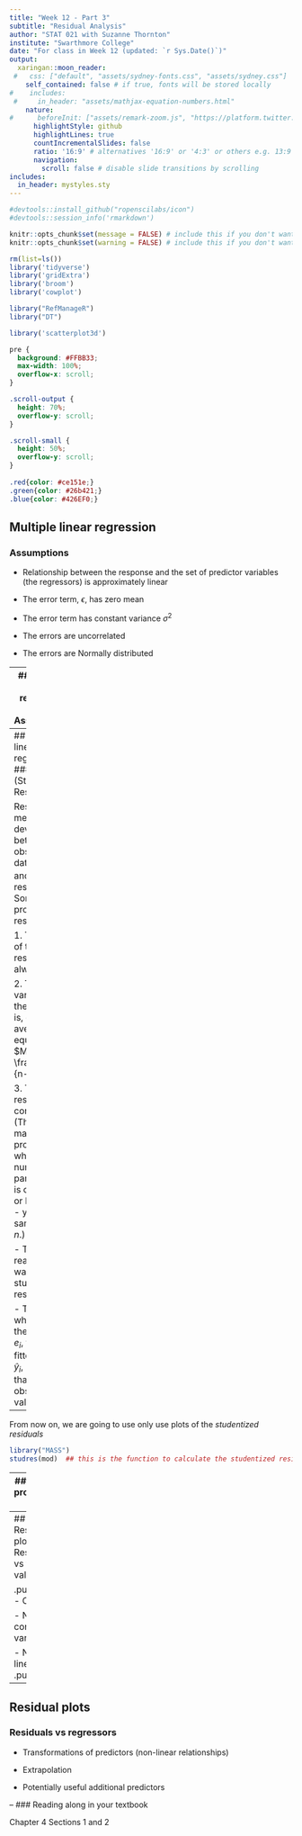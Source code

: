 ```yaml
---
title: "Week 12 - Part 3"
subtitle: "Residual Analysis"
author: "STAT 021 with Suzanne Thornton"
institute: "Swarthmore College"
date: "For class in Week 12 (updated: `r Sys.Date()`)"
output:
  xaringan::moon_reader:
 #   css: ["default", "assets/sydney-fonts.css", "assets/sydney.css"]
    self_contained: false # if true, fonts will be stored locally
#    includes:
 #     in_header: "assets/mathjax-equation-numbers.html"
    nature:
#      beforeInit: ["assets/remark-zoom.js", "https://platform.twitter.com/widgets.js"]
      highlightStyle: github
      highlightLines: true
      countIncrementalSlides: false
      ratio: '16:9' # alternatives '16:9' or '4:3' or others e.g. 13:9
      navigation:
        scroll: false # disable slide transitions by scrolling
includes:
  in_header: mystyles.sty
---
```


```r
#devtools::install_github("ropenscilabs/icon")
#devtools::session_info('rmarkdown')

knitr::opts_chunk$set(message = FALSE) # include this if you don't want markdown to knit messages
knitr::opts_chunk$set(warning = FALSE) # include this if you don't want markdown to knit warnings

rm(list=ls())
library('tidyverse')
library('gridExtra')
library('broom')
library('cowplot')

library("RefManageR")
library("DT")

library('scatterplot3d')
```

```css
pre {
  background: #FFBB33;
  max-width: 100%;
  overflow-x: scroll;
}

.scroll-output {
  height: 70%;
  overflow-y: scroll;
}

.scroll-small {
  height: 50%;
  overflow-y: scroll;
}
   
.red{color: #ce151e;}
.green{color: #26b421;}
.blue{color: #426EF0;}
```

## Multiple linear regression
### Assumptions 

- Relationship between the response and the set of predictor variables (the regressors) is approximately linear 

- The error term, $\epsilon$, has zero mean 

- The error term has constant variance $\sigma^2$ 

- The errors are uncorrelated 

- The errors are Normally distributed 

---
## Multiple linear regression
### Assumptions 

- Relationship between the response and the set of predictor variables (the regressors) is approximately linear $\leftarrow$ .red[Use residual plots!] 

- ~~The error term, $\epsilon$, has zero mean~~

- The error term has constant variance $\sigma^2$ $\leftarrow$ .red[Use residual plots!] 

- The errors are uncorrelated 

- The errors are Normally distributed $\leftarrow$ .red[Use Normal probability plots of the residuals!]

---
## Multiple linear regression
### (Studentized) Residuals

Residuals measure the deviation between the observed data, $y_{obs}$, and the fitted response, $\hat{y}$. Some properties of residuals are 

1. The mean of the residuals is always zero. 

2. The variance of the residuals is, on average, equal to the $MSE = \frac{SSE}{n-p}$. 

3. The residuals are correlated. (This is mainly a problem when the number of parameters $p$ is close to - or larger than - your sample size, $n$.) 

  - This is one reason we want to use studentized residuals.
  
  - This is also why we plot the residuals, $e_i$, vs the fitted values, $\hat{y}_i$, (rather than the observed $y$ values)           


--
From now on, we are going to use only use plots of the *studentized residuals* 

```r
library("MASS")
studres(mod)  ## this is the function to calculate the studentized residuals of "mod" 
```

---
## Normal probability plots 

```r
knitr::include_graphics("Figs/week12-resid-qq.png")
```

---
## Residual plots 
### Residuals vs fitted values 

.push-left[
- Outliers

- Non-constant variance

- Non-linearity
]
.pull-right[
```r
knitr::include_graphics("Figs/week12-resid-funnel.png")
```
]



---
## Residual plots 
### Residuals vs regressors 


- Transformations of predictors (non-linear relationships) 

- Extrapolation 

- Potentially useful additional predictors 


--
### Reading along in your textbook 

Chapter 4 Sections 1 and 2
